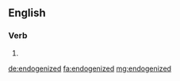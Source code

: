 ==English==

===Verb===
{{head|en|verb form}}

# {{en-past of|endogenize}}

[[de:endogenized]]
[[fa:endogenized]]
[[mg:endogenized]]